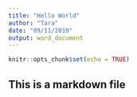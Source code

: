 ---
title: "Hello World"
author: "Tara"
date: "09/11/2019"
output: word_document
---

```{r setup, include=FALSE}
knitr::opts_chunk$set(echo = TRUE)
```

## This is a markdown file


